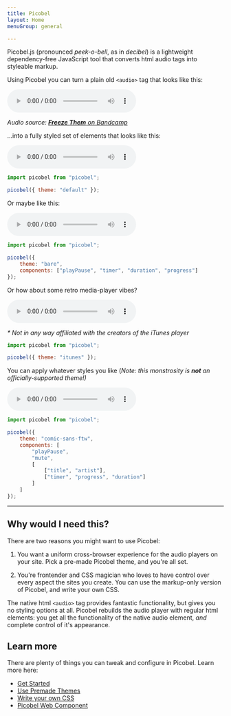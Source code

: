 ```yaml
---
title: Picobel
layout: Home
menuGroup: general

---
```

<div className="stack--large">

Picobel.js (pronounced _peek-o-bell_, as in _decibel_) is a lightweight dependency-free JavaScript tool that converts html audio tags into styleable markup.

<div className="stack--small">
    <p>Using Picobel you can turn a plain old <code>&lt;audio&gt;</code> tag that looks like this:</p>
    <audio src="/audio-examples/taken-at-the-flood.mp3" controls>
        Your browser does not support the <code>audio</code> element.
    </audio>
    <p className="audio-credit"><em>Audio source: <a href=""><strong>Freeze Them</strong> on Bandcamp</a></em></p>
</div>

<div className="stack--small">
    <p>...into a fully styled set of elements that looks like this:</p>
    <div id="example-01">
        <audio src="/audio-examples/taken-at-the-flood.mp3" data-artist="Freeze Them" title="Taken at the Flood" controls>
            Your browser does not support the <code>audio</code> element.
        </audio>
    </div>

```js
import picobel from "picobel";

picobel({ theme: "default" });
```
</div>


<div className="stack--small">
    <p>Or maybe like this:</p>
    <div id="example-02">
        <audio src="/audio-examples/taken-at-the-flood.mp3" controls>
            Your browser does not support the <code>audio</code> element.
        </audio>
    </div>

```js
import picobel from "picobel";

picobel({
    theme: "bare",
    components: ["playPause", "timer", "duration", "progress"]
});
```
</div>

<div className="stack--small">
    <p>Or how about some retro media-player vibes?</p>
    <div id="example-03">
        <audio src="/audio-examples/taken-at-the-flood.mp3" controls data-artist="Freeze Them" title="Taken at the Flood">
            Your browser does not support the <code>audio</code> element.
        </audio>
        <p className="audio-credit"><em>* Not in any way affiliated with the creators of the iTunes player</em></p>
    </div>

```js
import picobel from "picobel";

picobel({ theme: "itunes" });
```
</div>

<div className="stack--small">
    <p>You can apply whatever styles you like (<em>Note: this monstrosity is <strong>not</strong> an officially-supported theme!)</em></p>
    <div id="example-04">
        <audio src="/audio-examples/taken-at-the-flood.mp3" title="Taken at the Flood" data-artist="Freeze Them" controls>
            Your browser does not support the <code>audio</code> element.
        </audio>
    </div>

```js
import picobel from "picobel";

picobel({
    theme: "comic-sans-ftw",
    components: [
        "playPause",
        "mute",
        [
            ["title", "artist"],
            ["timer", "progress", "duration"]
        ]
    ]
});
```
</div>

</div>

---

## Why would I need this?

There are two reasons you might want to use Picobel:

1. You want a uniform cross-browser experience for the audio players on your site. Pick a pre-made Picobel theme, and you're all set.

2. You're frontender and CSS magician who loves to have control over every aspect the sites you create. You can use the markup-only version of Picobel, and write your own CSS.

The native html `<audio>` tag provides fantastic functionality, but gives you no styling options at all. Picobel rebuilds the audio player with regular html elements: you get all the functionality of the native audio element, _and_ complete control of it's appearance.

## Learn more

There are plenty of things you can tweak and configure in Picobel. Learn more here:

* [Get Started](/getting-started)
* [Use Premade Themes](/themes)
* [Write your own CSS](/styling)
* [Picobel Web Component](/web-component)